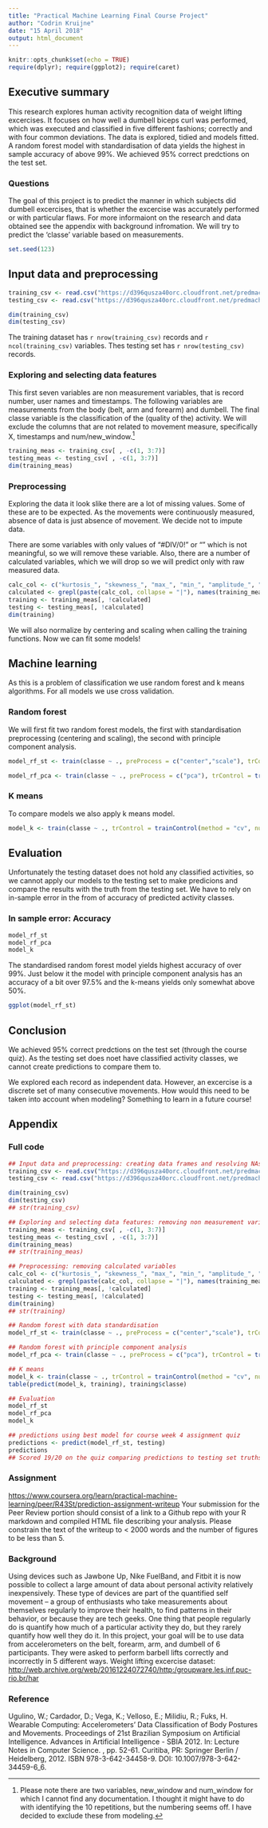 ```yaml
---
title: "Practical Machine Learning Final Course Project"
author: "Codrin Kruijne"
date: "15 April 2018"
output: html_document
---
```


```r
knitr::opts_chunk$set(echo = TRUE)
require(dplyr); require(ggplot2); require(caret)
```

## Executive summary

This research explores human activity recognition data of weight lifting excercises. It focuses on how well a dumbell biceps curl was performed, which was executed and classified in five different fashions; correctly and with four common deviations.
The data is explored, tidied and models fitted. A random forest model with standardisation of data yields the highest in sample accuracy of above 99%. We achieved 95% correct predctions on the test set.

### Questions

The goal of this project is to predict the manner in which subjects did dumbell excercises, that is whether the excercise was accurately performed or with particular flaws. For more informaiont on the research and data obtained see the appendix with background infromation. We will try to predict the 'classe' variable based on measurements.

```r
set.seed(123)
```

## Input data and preprocessing

```r
training_csv <- read.csv("https://d396qusza40orc.cloudfront.net/predmachlearn/pml-training.csv", header = TRUE, na.strings = c("", " ", "#DIV/0!"))
testing_csv <- read.csv("https://d396qusza40orc.cloudfront.net/predmachlearn/pml-testing.csv", header = TRUE, na.strings = c("", " ", "#DIV/0!"))

dim(training_csv)
dim(testing_csv)
```
The training dataset has `r nrow(training_csv)` records and `r ncol(training_csv)` variables. Thes testing set has `r nrow(testing_csv)` records.

### Exploring and selecting data features

This first seven variables are non measurement variables, that is record number, user names and timestamps. The following variables are measurements from the body (belt, arm and forearm) and dumbell. The final classe variable is the classification of the (quality of the) activity. 
We will exclude the columns that are not related to movement measure, specifically X, timestamps and num/new_window.[^1]

```r
training_meas <- training_csv[ , -c(1, 3:7)]
testing_meas <- testing_csv[ , -c(1, 3:7)]
dim(training_meas)
```

### Preprocessing

Exploring the data it look slike there are a lot of missing values. Some of these are to be expected. As the movements were continuously measured, absence of data is just absence of movement. We decide not to impute data.

There are some variables with only values of "#DIV/0!" or "" which is not meaningful, so we will remove these variable. Also, there are a number of calculated variables, which we will drop so we will predict only with raw measured data.

```r
calc_col <- c("kurtosis_", "skewness_", "max_", "min_", "amplitude_", "var_", "avg_", "stddev_")
calculated <- grepl(paste(calc_col, collapse = "|"), names(training_meas))
training <- training_meas[, !calculated]
testing <- testing_meas[, !calculated]
dim(training)
```

We will also normalize by centering and scaling when calling the training functions. Now we can fit some models!

## Machine learning

As this is a problem of classification we use random forest and k means algorithms. For all models we use cross validation.

### Random forest

We will first fit two random forest models, the first with standardisation preprocessing (centering and scaling), the second with principle component analysis.

```r
model_rf_st <- train(classe ~ ., preProcess = c("center","scale"), trControl = trainControl(method = "cv", number = 3), data = training, method = "rf")

model_rf_pca <- train(classe ~ ., preProcess = c("pca"), trControl = trainControl(method = "cv", number = 3), data = training, method = "rf")
```

### K means

To compare models we also apply k means model.
```r
model_k <- train(classe ~ ., trControl = trainControl(method = "cv", number = 3), data = training, method = "rpart")
```

## Evaluation

Unfortunately the testing dataset does not hold any classified activities, so we cannot apply our models to the testing set to make predicions and compare the results with the truth from the testing set. We have to rely on in-sample error in the from of accuracy of predicted activity classes.

### In sample error: Accuracy 
```r
model_rf_st
model_rf_pca
model_k
```

The standardised random forest model yields highest accuracy of over 99%. Just below it the model with principle component analysis has an accuracy of a bit over 97.5% and the k-means yields only somewhat above 50%.

```r
ggplot(model_rf_st)
```

## Conclusion

We achieved 95% correct predctions on the test set (through the course quiz). As the testing set does noet have classified activity classes, we cannot create predictions to compare them to.

We explored each record as independent data. However, an excercise is a discrete set of many consecutive movements. How would this need to be taken into account when modeling? Something to learn in a future course!

[^1]: Please note there are two variables, new_window and num_window for which I cannot find any documentation. I thought it might have to do with identifying the 10 repetitions, but the numbering seems off. I have decided to exclude these from modeling.

## Appendix

### Full code
```r
## Input data and preprocessing: creating data frames and resolving NAs
training_csv <- read.csv("https://d396qusza40orc.cloudfront.net/predmachlearn/pml-training.csv", header = TRUE, na.strings = c("", " ", "#DIV/0!"))
testing_csv <- read.csv("https://d396qusza40orc.cloudfront.net/predmachlearn/pml-testing.csv", header = TRUE, na.strings = c("", " ", "#DIV/0!"))

dim(training_csv)
dim(testing_csv)
## str(training_csv)

## Exploring and selecting data features: removing non measurement variables
training_meas <- training_csv[ , -c(1, 3:7)]
testing_meas <- testing_csv[ , -c(1, 3:7)]
dim(training_meas)
## str(training_meas)

## Preprocessing: removing calculated variables
calc_col <- c("kurtosis_", "skewness_", "max_", "min_", "amplitude_", "var_", "avg_", "stddev_")
calculated <- grepl(paste(calc_col, collapse = "|"), names(training_meas))
training <- training_meas[, !calculated]
testing <- testing_meas[, !calculated]
dim(training)
## str(training)

## Random forest with data standardisation
model_rf_st <- train(classe ~ ., preProcess = c("center","scale"), trControl = trainControl(method = "cv", number = 3, verboseIter = TRUE), data = training, method = "rf")

## Random forest with principle component analysis
model_rf_pca <- train(classe ~ ., preProcess = c("pca"), trControl = trainControl(method = "cv", number = 3, verboseIter = TRUE), data = training, method = "rf")

## K means
model_k <- train(classe ~ ., trControl = trainControl(method = "cv", number = 3, verboseIter = TRUE), data = training, method = "rpart")
table(predict(model_k, training), training$classe)

## Evaluation
model_rf_st
model_rf_pca
model_k

## predictions using best model for course week 4 assignment quiz
predictions <- predict(model_rf_st, testing)
predictions
## Scored 19/20 on the quiz comparing predictions to testing set truths
```

### Assignment 
<https://www.coursera.org/learn/practical-machine-learning/peer/R43St/prediction-assignment-writeup>
Your submission for the Peer Review portion should consist of a link to a Github repo with your R markdown and compiled HTML file describing your analysis. Please constrain the text of the writeup to < 2000 words and the number of figures to be less than 5. 

### Background
Using devices such as Jawbone Up, Nike FuelBand, and Fitbit it is now possible to collect a large amount of data about personal activity relatively inexpensively. These type of devices are part of the quantified self movement – a group of enthusiasts who take measurements about themselves regularly to improve their health, to find patterns in their behavior, or because they are tech geeks. One thing that people regularly do is quantify how much of a particular activity they do, but they rarely quantify how well they do it. In this project, your goal will be to use data from accelerometers on the belt, forearm, arm, and dumbell of 6 participants. They were asked to perform barbell lifts correctly and incorrectly in 5 different ways. 
Weight lifting excercise dataset: <http://web.archive.org/web/20161224072740/http:/groupware.les.inf.puc-rio.br/har>

### Reference
Ugulino, W.; Cardador, D.; Vega, K.; Velloso, E.; Milidiu, R.; Fuks, H. Wearable Computing: Accelerometers' Data Classification of Body Postures and Movements. Proceedings of 21st Brazilian Symposium on Artificial Intelligence. Advances in Artificial Intelligence - SBIA 2012. In: Lecture Notes in Computer Science. , pp. 52-61. Curitiba, PR: Springer Berlin / Heidelberg, 2012. ISBN 978-3-642-34458-9. DOI: 10.1007/978-3-642-34459-6_6. 
